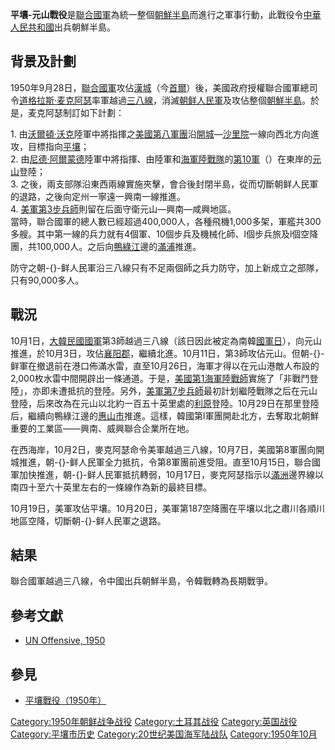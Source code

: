 {{noteTA
|1=zh:朝鮮戰爭; zh-cn:朝鲜战争; zh-tw:韓戰; zh-hk:韓戰; zh-sg:韩战;
|2=zh:南北朝鲜; zh-cn:朝韩; zh-tw:南北韓; zh-hk:南北韓; zh-sg:南北韩
|3=zh-hans:朝鲜停战; zh-hant:朝鮮停戰;   <!-- 不要删！否则会出现“北韓停戰協定”之类错误转换！ -->
|4=zh-hans:朝鲜半岛; zh-hant:朝鮮半島;   <!-- 不要删！否则会出现“北韓半島”之类错误转换！ -->
|5=zh-hans:韩国战争; zh-hant:韓國戰爭;   <!-- 不要删！否则会出现“南韓戰爭”之类错误转换！ -->
|6=zh:太極旗飄揚; zh-cn:太极旗飘扬; zh-tw:太極旗－生死兄弟; zh-hk:太極旗飄揚：生死有情;
|7=zh-hans:朝鲜人民军; zh-hant:朝鮮人民軍;   <!-- 不要删！否则会出现“北韓人民軍”之类错误转换！ -->
|8=zh-hans:朝鲜;zh-hant:北韓;
|9=zh-hans:韩国;zh-hant:南韓;
|10=zh-hans:朝军;zh-hant:北韓軍隊;
|11=zh-hans:韩军;zh-hant:南韓軍隊;
|12=zh-hans:韩国国军;zh-hant:韓國國軍; <!-- 不要删！否则会出现“南韓國軍”之类错误转换！ -->
|13=zh-hans:朝鲜民主主义人民共和国;zh-hant:朝鮮民主主義人民共和國  <!-- 不要删！否则会出现“北韓民主主義人民共和國”之类错误转换！ -->
}}
{{Infobox Military Conflict
|conflict=平壤-元山戰役
|partof=[[韓戰|韓戰]]
|image=
|caption=聯合國軍越過三八線
|date=1950年10月7日 - 1950年10月24日
|place=[[朝鮮半島|朝鮮半島]]
|result=聯合國軍決定性勝利
|combatant1=[[File:Flag_of_the_United_Nations.svg|22px]] '''[[聯合國军|聯合國军]]：'''<br>[[File:Flag_of_South_Korea.svg|22px]] [[韩国國軍|韩国國軍]]<br> [[File:Flag_of_the_United_States.svg|22px]] [[美軍|美軍]] <br> [[File:Flag_of_Turkey.svg|22px]] [[土耳其軍事|土耳其軍隊]]<br>[[File:Flag_of_the_United_Kingdom.svg|22px]] [[英軍|英軍]]
|combatant2=[[File:Flag_of_North_Korea.svg|22px]] [[朝鮮人民軍|朝鮮人民軍]]
|commander1=[[File:Flag_of_South_Korea.svg|22px]] [[李承晚|李承晚]]<br>[[File:Flag_of_the_United_States.svg|22px]] [[道格拉斯·麦克阿瑟|道格拉斯·麦克阿瑟]]<br>[[File:Flag_of_the_United_States.svg|22px]] [[沃爾頓·沃克|沃爾頓·沃克]]<br>[[File:Flag_of_the_United_States.svg|22px]] [[尼德·阿爾蒙德|尼德·阿爾蒙德]]
|commander2=[[File:Flag_of_North_Korea.svg|22px]] [[金日成|金日成]]
|strength1=440,000人<br>1,043輛坦克<br>3,800輛軍車<br>6,440門火炮<br>1,000架飛機<br>300艘軍艦
|strength2=150,000人
|casualties1=1,500人
|casualties2=135,000人
|}}
'''平壤-元山戰役'''是[[聯合國軍|聯合國軍]]為統一整個[[朝鮮半島|朝鮮半島]]而進行之軍事行動，此戰役令[[中華人民共和國|中華人民共和國]]出兵朝鮮半島。

==背景及計劃==
1950年9月28日，[[聯合國軍_(朝鮮戰爭)|聯合國軍]]攻佔[[漢城|漢城]]（今[[首爾|首爾]]）後，美國政府授權聯合國軍總司令[[道格拉斯·麦克阿瑟|道格拉斯·麦克阿瑟]]率軍越過[[三八線|三八線]]，消滅[[朝鲜人民軍|朝鲜人民軍]]及攻佔整個[[朝鮮半島|朝鮮半島]]。於是，麦克阿瑟制訂如下計劃：

1. 由[[沃爾頓·沃克|沃爾頓·沃克]]陸軍中將指揮之[[美國第八軍團|美國第八軍團]]沿[[開城|開城]]—[[沙里院|沙里院]]一線向西北方向進攻，目標指向[[平壤|平壤]]；<br>
2. 由[[尼德·阿爾蒙德|尼德·阿爾蒙德]]陸軍中將指揮、由陸軍和[[美國海軍陸戰隊|海軍陸戰隊]]的[[美國陸軍第10軍|第10軍]]（{{lang|en|X Corps}}）在東岸的[[元山|元山]]登陸；<br>
3. 之後，兩支部隊沿東西兩線實施夾擊，會合後封閉半島，從而切斷朝鲜人民軍的退路，之後向定州一寧遠一興南一線推進。<br>
4. [[美軍第3步兵師|美軍第3步兵師]]則留在后面守衛元山—興南—咸興地區。<br>

當時，聯合國軍的總人數已經超過400,000人，各種飛機1,000多架，軍艦共300多艘。其中第一線的兵力就有4個軍、10個步兵及機械化師、l個步兵旅及l個空降團，共100,000人。之后向[[鴨綠江|鴨綠江]]邊的[[滿浦|滿浦]]推進。

防守之朝-{}-鲜人民軍沿三八線只有不足兩個師之兵力防守，加上新成立之部隊，只有90,000多人。

==戰況==
10月1日，[[大韓民國國軍|大韓民國國軍]]第3師越過三八線（該日因此被定為南韓[[軍人節|國軍日]]），向元山推進，於10月3日，攻佔[[襄阳郡_(韩国)|襄阳郡]]，繼續北進。10月11日，第3師攻佔元山。但朝-{}-鲜軍在撤退前在港口佈滿水雷，直至10月26日，海軍才得以在元山港敵人布設的2,000枚水雷中間開辟出一條通道。于是，[[美國第1海軍陸戰師|美國第1海軍陸戰師]]實施了「非戰鬥登陸」，亦即未遭抵抗的登陸。另外，[[美軍第7步兵師|美軍第7步兵師]]最初計划繼陸戰隊之后在元山登陸，后來改為在元山以北約一百五十英里處的[[利原|利原]]登陸。10月29日在那里登陸后，繼續向鴨綠江邊的[[惠山市|惠山市]]推進。這樣，韓國第l軍團開赴北方，去奪取北朝鮮重要的工業區——興南、威興聯合企業所在地。 

在西海岸，10月2日，麥克阿瑟命令美軍越過三八線，10月7日，美國第8軍團向開城推進，朝-{}-鲜人民軍全力抵抗，令第8軍團前進受阻。直至10月15日，聯合國軍加快推進，朝-{}-鲜人民軍抵抗轉弱，10月17日，麥克阿瑟指示以[[滿洲|滿洲]]邊界線以南四十至六十英里左右的一條線作為新的最終目標。

10月19日，美軍攻佔平壤。10月20日，美軍第187空降團在平壤以北之肅川各順川地區空降，切斷朝-{}-鲜人民軍之退路。

==結果==
聯合國軍越過三八線，令中國出兵朝鮮半島，令韓戰轉為長期戰爭。

==參考文獻==
{{refbegin}}
* [https://web.archive.org/web/20090116111443/http://afhra.maxwell.af.mil/korean_war/korean_war_campaigns/un_offensive_091650_110250.html UN Offensive, 1950]
{{refend}}

==參見==
*[[平壤戰役_(1950年)|平壤戰役（1950年）]]

{{朝鲜战争}}

[[Category:1950年朝鲜战争战役|Category:1950年朝鲜战争战役]]
[[Category:土耳其战役|Category:土耳其战役]]
[[Category:英国战役|Category:英国战役]]
[[Category:平壤市历史|Category:平壤市历史]]
[[Category:20世纪美国海军陆战队|Category:20世纪美国海军陆战队]]
[[Category:1950年10月|Category:1950年10月]]